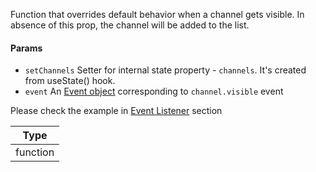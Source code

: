 Function that overrides default behavior when a channel gets visible. In absence of this prop, the channel will be added to the list.

#### Params

- `setChannels` Setter for internal state property - `channels`. It's created from useState() hook.
- `event` An [Event object](https://getstream.io/chat/docs/react/event_object/#event-object) corresponding to `channel.visible` event

Please check the example in [Event Listener](#override-default-behavior) section

| Type |
| - |
| function |
